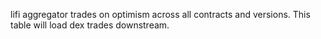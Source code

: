 lifi aggregator trades on optimism across all contracts and versions. This table will load dex trades downstream.
